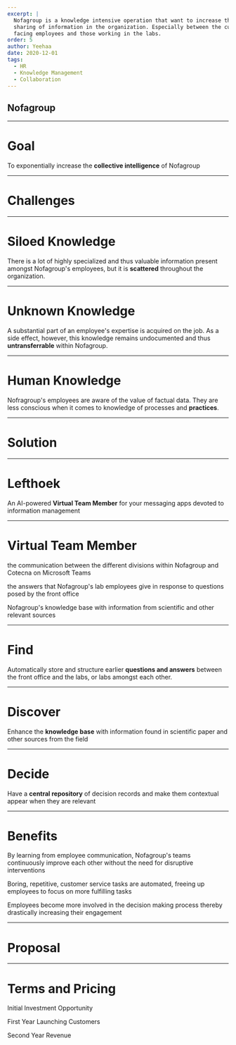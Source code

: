 ```yaml
---
excerpt: |
  Nofagroup is a knowledge intensive operation that want to increase the
  sharing of information in the organization. Especially between the customer
  facing employees and those working in the labs.
order: 5
author: Yeehaa
date: 2020-12-01
tags: 
  - HR
  - Knowledge Management
  - Collaboration
---
```



<Cover>

## Nofagroup

</Cover>

---

<Basic>

# Goal

To exponentially increase the **collective intelligence** of Nofagroup

</Basic>

---

<SectionCover>

# Challenges

</SectionCover>

---

<Basic>

# Siloed Knowledge

There is a lot of highly specialized and thus valuable information present
amongst Nofagroup's employees, but it is **scattered** throughout the
organization.

</Basic>

---

<Basic>

# Unknown Knowledge

A substantial part of an employee's expertise is acquired on the job. As a side
effect, however, this knowledge remains undocumented and thus
**untransferrable** within Nofagroup.

</Basic>

---

<Basic>

# Human Knowledge

Nofragroup's employees are aware of the value of factual data. They are
less conscious when it comes to knowledge of processes and **practices**.

</Basic>

---

<SectionCover>

# Solution

</SectionCover>

---

<Basic>

# Lefthoek

An AI-powered **Virtual Team Member** for your messaging apps devoted to
information management 

</Basic>

---

<Icons>

# Virtual Team Member

<SellingPoint iconName="Microphone" title="moderates">the communication between
the different divisions within Nofagroup and Cotecna on Microsoft Teams</SellingPoint>

<SellingPoint iconName="Binders" title="organizes">the answers that
Nofagroup's lab employees give in response to questions posed by the front
office</SellingPoint>

<SellingPoint iconName="Hologram" title="augments">Nofagroup's knowledge base with 
information from scientific and other relevant sources</SellingPoint>

</Icons>

---


<Basic>

# Find

Automatically store and structure earlier **questions and answers** between the
front office and the labs, or labs amongst each other.

</Basic>

---


<Basic>

# Discover

Enhance the **knowledge base** with information found in scientific paper and
other sources from the field

</Basic>

---

<Basic>

# Decide

Have a **central repository** of decision records and make them contextual
appear when they are relevant

</Basic>

---

<Icons>

# Benefits

<SellingPoint iconName="Hand" title="uplift">By learning from employee
communication, Nofagroup's teams continuously improve each other without the
need for disruptive interventions</SellingPoint>

<SellingPoint iconName="Heart" title="care">Boring, repetitive, customer service
tasks are automated, freeing up employees to focus on more fulfilling
tasks</SellingPoint>

<SellingPoint iconName="Something" title="empower">Employees become more
involved in the decision making process thereby drastically increasing their
engagement</SellingPoint>


</Icons>

---

<SectionCover>

# Proposal

</SectionCover>

---

<Stats>

# Terms and Pricing

<Stat figure="€100K">Initial Investment Opportunity</Stat>

<Stat figure="3 x €50K">First Year Launching Customers</Stat>

<Stat figure="€2M">Second Year Revenue</Stat>

</Stats>

